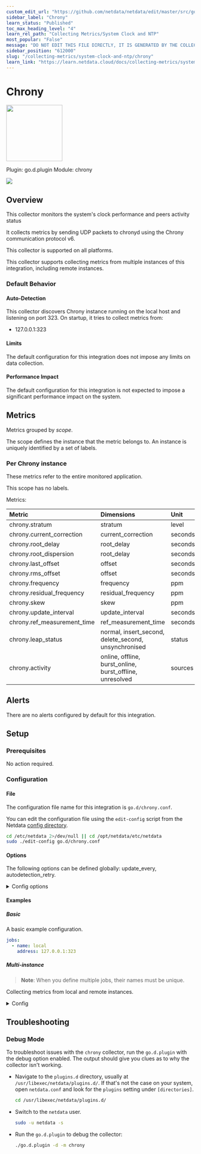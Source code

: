 ```yaml
---
custom_edit_url: "https://github.com/netdata/netdata/edit/master/src/go/collectors/go.d.plugin/modules/chrony/metadata.yaml"
sidebar_label: "Chrony"
learn_status: "Published"
toc_max_heading_level: "4"
learn_rel_path: "Collecting Metrics/System Clock and NTP"
most_popular: "False"
message: "DO NOT EDIT THIS FILE DIRECTLY, IT IS GENERATED BY THE COLLECTOR'S metadata.yaml FILE"
sidebar_position: "612000"
slug: "/collecting-metrics/system-clock-and-ntp/chrony"
learn_link: "https://learn.netdata.cloud/docs/collecting-metrics/system-clock-and-ntp/chrony"
---
```



# Chrony


<img src="https://netdata.cloud/img/chrony.jpg" width="150"/>


Plugin: go.d.plugin
Module: chrony

<img src="https://img.shields.io/badge/maintained%20by-Netdata-%2300ab44" />

## Overview

This collector monitors the system's clock performance and peers activity status

It collects metrics by sending UDP packets to chronyd using the Chrony communication protocol v6.

This collector is supported on all platforms.

This collector supports collecting metrics from multiple instances of this integration, including remote instances.


### Default Behavior

#### Auto-Detection

This collector discovers Chrony instance running on the local host and listening on port 323.
On startup, it tries to collect metrics from:

- 127.0.0.1:323


#### Limits

The default configuration for this integration does not impose any limits on data collection.

#### Performance Impact

The default configuration for this integration is not expected to impose a significant performance impact on the system.


## Metrics

Metrics grouped by *scope*.

The scope defines the instance that the metric belongs to. An instance is uniquely identified by a set of labels.



### Per Chrony instance

These metrics refer to the entire monitored application.

This scope has no labels.

Metrics:

| Metric | Dimensions | Unit |
|:------|:----------|:----|
| chrony.stratum | stratum | level |
| chrony.current_correction | current_correction | seconds |
| chrony.root_delay | root_delay | seconds |
| chrony.root_dispersion | root_delay | seconds |
| chrony.last_offset | offset | seconds |
| chrony.rms_offset | offset | seconds |
| chrony.frequency | frequency | ppm |
| chrony.residual_frequency | residual_frequency | ppm |
| chrony.skew | skew | ppm |
| chrony.update_interval | update_interval | seconds |
| chrony.ref_measurement_time | ref_measurement_time | seconds |
| chrony.leap_status | normal, insert_second, delete_second, unsynchronised | status |
| chrony.activity | online, offline, burst_online, burst_offline, unresolved | sources |



## Alerts

There are no alerts configured by default for this integration.


## Setup

### Prerequisites

No action required.

### Configuration

#### File

The configuration file name for this integration is `go.d/chrony.conf`.


You can edit the configuration file using the `edit-config` script from the
Netdata [config directory](/docs/netdata-agent/configuration#the-netdata-config-directory).

```bash
cd /etc/netdata 2>/dev/null || cd /opt/netdata/etc/netdata
sudo ./edit-config go.d/chrony.conf
```
#### Options

The following options can be defined globally: update_every, autodetection_retry.


<details><summary>Config options</summary>

| Name | Description | Default | Required |
|:----|:-----------|:-------|:--------:|
| update_every | Data collection frequency. | 5 | no |
| autodetection_retry | Recheck interval in seconds. Zero means no recheck will be scheduled. | 0 | no |
| address | Server address. The format is IP:PORT. | 127.0.0.1:323 | yes |
| timeout | Connection timeout. Zero means no timeout. | 1 | no |

</details>

#### Examples

##### Basic

A basic example configuration.

```yaml
jobs:
  - name: local
    address: 127.0.0.1:323

```
##### Multi-instance

> **Note**: When you define multiple jobs, their names must be unique.

Collecting metrics from local and remote instances.


<details><summary>Config</summary>

```yaml
jobs:
  - name: local
    address: 127.0.0.1:323

  - name: remote
    address: 192.0.2.1:323

```
</details>



## Troubleshooting

### Debug Mode

To troubleshoot issues with the `chrony` collector, run the `go.d.plugin` with the debug option enabled. The output
should give you clues as to why the collector isn't working.

- Navigate to the `plugins.d` directory, usually at `/usr/libexec/netdata/plugins.d/`. If that's not the case on
  your system, open `netdata.conf` and look for the `plugins` setting under `[directories]`.

  ```bash
  cd /usr/libexec/netdata/plugins.d/
  ```

- Switch to the `netdata` user.

  ```bash
  sudo -u netdata -s
  ```

- Run the `go.d.plugin` to debug the collector:

  ```bash
  ./go.d.plugin -d -m chrony
  ```


